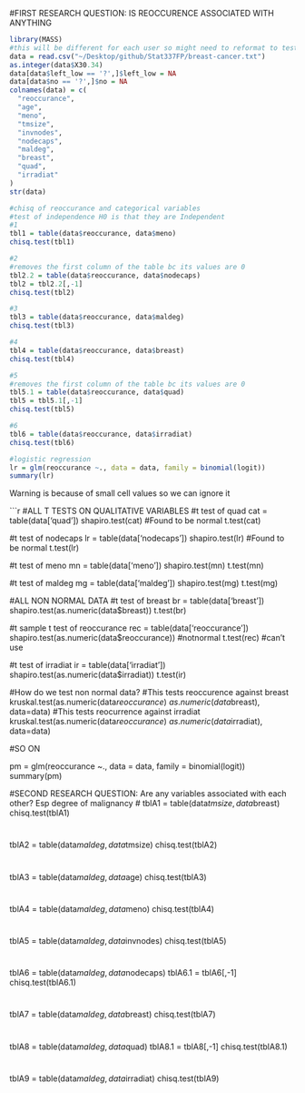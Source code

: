 #FIRST RESEARCH QUESTION: IS REOCCURENCE ASSOCIATED WITH ANYTHING
```r
library(MASS)
#this will be different for each user so might need to reformat to test/run
data = read.csv("~/Desktop/github/Stat337FP/breast-cancer.txt")
as.integer(data$X30.34)
data[data$left_low == '?',]$left_low = NA
data[data$no == '?',]$no = NA
colnames(data) = c(
  "reoccurance",
  "age",
  "meno",
  "tmsize",
  "invnodes",
  "nodecaps",
  "maldeg",
  "breast",
  "quad",
  "irradiat"
)
str(data)
```

```r
#chisq of reoccurance and categorical variables 
#test of independence H0 is that they are Independent
#1
tbl1 = table(data$reoccurance, data$meno)
chisq.test(tbl1)

#2
#removes the first column of the table bc its values are 0
tbl2.2 = table(data$reoccurance, data$nodecaps)
tbl2 = tbl2.2[,-1]
chisq.test(tbl2)

#3
tbl3 = table(data$reoccurance, data$maldeg)
chisq.test(tbl3)

#4
tbl4 = table(data$reoccurance, data$breast)
chisq.test(tbl4)

#5
#removes the first column of the table bc its values are 0
tbl5.1 = table(data$reoccurance, data$quad)
tbl5 = tbl5.1[,-1]
chisq.test(tbl5)

#6
tbl6 = table(data$reoccurance, data$irradiat)
chisq.test(tbl6)

#logistic regression
lr = glm(reoccurance ~., data = data, family = binomial(logit))
summary(lr)
```
Warning is because of small cell values so we can ignore it

```r

#ALL T TESTS ON QUALITATIVE VARIABLES
#t test of quad
cat = table(data['quad'])
shapiro.test(cat) #Found to be normal
t.test(cat)

#t test of nodecaps
lr = table(data['nodecaps'])
shapiro.test(lr)  #Found to be normal
t.test(lr)

#t test of meno
mn = table(data['meno'])
shapiro.test(mn)
t.test(mn)

#t test of maldeg
mg = table(data['maldeg'])
shapiro.test(mg)
t.test(mg)

#ALL NON NORMAL DATA
#t test of breast
br = table(data['breast'])
shapiro.test(as.numeric(data$breast))
t.test(br)

#t sample t test of reoccurance
rec = table(data['reoccurance'])
shapiro.test(as.numeric(data$reoccurance))  #notnormal
t.test(rec)  #can't use

#t test of irradiat
ir = table(data['irradiat'])
shapiro.test(as.numeric(data$irradiat))
t.test(ir)

#How do we test non normal data?
#This tests reoccurence against breast
kruskal.test(as.numeric(data$reoccurance) ~ as.numeric(data$breast), data=data)
#This tests reocurrence against irradiat
kruskal.test(as.numeric(data$reoccurance) ~ as.numeric(data$irradiat), data=data)

#SO ON

pm = glm(reoccurance ~., data = data, family = binomial(logit))
summary(pm)

#SECOND RESEARCH QUESTION: Are any variables associated with each other? Esp degree of malignancy
#
tblA1 = table(data$tmsize, data$breast)
chisq.test(tblA1)

#
tblA2 = table(data$maldeg, data$tmsize)
chisq.test(tblA2)

#
tblA3 = table(data$maldeg, data$age)
chisq.test(tblA3)

#
tblA4 = table(data$maldeg, data$meno)
chisq.test(tblA4)

#
tblA5 = table(data$maldeg, data$invnodes)
chisq.test(tblA5)

#
tblA6 = table(data$maldeg, data$nodecaps)
tblA6.1 = tblA6[,-1] 
chisq.test(tblA6.1)

#
tblA7 = table(data$maldeg, data$breast)
chisq.test(tblA7)

#
tblA8 = table(data$maldeg, data$quad)
tblA8.1 = tblA8[,-1] 
chisq.test(tblA8.1)

#
tblA9 = table(data$maldeg, data$irradiat)
chisq.test(tblA9)




